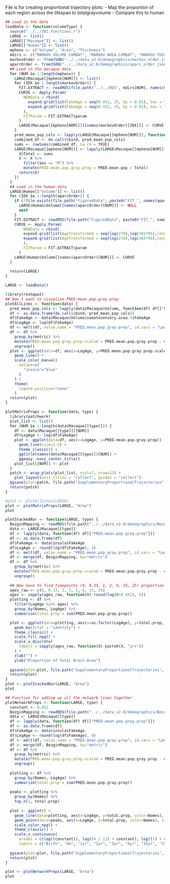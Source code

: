 File is for creating proportional trajectory plots:
- Map the proportion of each region across the lifespan to totalgrayvolume
- Compare this to human

```r
## Load in the data
loadData <- function(volumeType) {
  source("../../301.functions.r")
  LARGE <- list()
  LARGE[["Macaque"]] <- list()
  LARGE[["Human"]] <- list()
  mpheno <- c("Volume", "Area", "Thickness")
  mdirs <- c("MARKOV.VOLUME.COMBAT", "MARKOV.AREA.COMBAT", "MARKOV.THICKNESS.COMBAT")
  markovOrder <- fromJSON("../../data_v2.0/demographics/markov_order.json")
  aparcOrder <- fromJSON("../../data_v2.0/demographics/aparc_order.json")
  ## Load in the macaque data
  for (NUM in 1:length(mpheno)) {
    LARGE$Macaque[[mpheno[NUM]]] <- list()
    for (IDX in 1:length(markovOrder)) {
      FIT.EXTRACT <- readRDS(file.path("../../RDS", mdirs[NUM], names(markovOrder)[IDX], "FIT.EXTRACT.rds"))
      CURVE <- Apply.Param(
        NEWData = rbind(
          expand.grid(list(FakeAge = seq(0.452, 35, by = 0.01), Sex = "F")),
          expand.grid(list(FakeAge = seq(0.452, 35, by = 0.01), Sex = "M"))
        ),
        FITParam = FIT.EXTRACT$param
      )
      LARGE$Macaque[[mpheno[NUM]]][[names(markovOrder)[IDX]]] <- CURVE
    }
    pred_mean_pop_cols <- lapply(LARGE$Macaque[[mpheno[NUM]]], function(df) df[["PRED.mean.pop"]])
    combined_df <- do.call(cbind, pred_mean_pop_cols)
    sums <- rowSums(combined_df, na.rm = TRUE)
    LARGE$Macaque[[mpheno[NUM]]] <- lapply(LARGE$Macaque[[mpheno[NUM]]], function(X) {
      X$Total <- sums
      X <- X %>%
        filter(Sex == "M") %>%
        mutate(PRED.mean.pop.gray.prop = PRED.mean.pop / Total)
      return(X)
    })
  }
  ## Load in the human data
  LARGE$Human[["Volume"]] <- list()
  for (IDX in 1:length(aparcOrder)) {
    if (!file.exists(file.path("Figure4Data", paste0("FIT_", names(aparcOrder)[NUM], ".rds")))) {
      LARGE$Human$Volume[[names(aparcOrder)[NUM]]] <- NULL
      next
    }
    FIT.EXTRACT <- readRDS(file.path("Figure4Data", paste0("FIT_", names(aparcOrder)[NUM], ".rds")))
    CURVE <- Apply.Param(
        NEWData = rbind(
        expand.grid(list(AgeTransformed = seq(log(270),log(365*95),length.out=2^10), sex = "Female")),
        expand.grid(list(AgeTransformed = seq(log(270),log(365*95),length.out=2^10), sex = "Male"))
        ), 
        FITParam = FIT.EXTRACT$param
      )
    LARGE$Human$Volume[[names(aparcOrder)[NUM]]] <- CURVE
  }
  
  return(LARGE)
}

LARGE <- loadData()
```

```r
library(reshape2)
## Now I want to visualize PRED.mean.pop.gray.prop 
plotAllLines <- function(data) {
  pred_mean_pop_cols <- lapply(data$Macaque$Volume, function(df) df[["PRED.mean.pop.gray.prop"]])
  df <- as.data.frame(do.call(cbind, pred_mean_pop_cols))
  df$FakeAge <- data$Macaque$Volume$somatosensory.area.1$FakeAge
  df$LogAge <- log(df$FakeAge)
  df <- melt(df, value.name = "PRED.mean.pop.gray.prop", id.vars = "LogAge", variable.name = "metric")
  df <- df %>%
    group_by(metric) %>%
    mutate(PRED.mean.pop.gray.prop.scaled = PRED.mean.pop.gray.prop - mean(PRED.mean.pop.gray.prop)) %>%
    ungroup()
  plot <- ggplot(data=df, aes(x=LogAge, y=PRED.mean.pop.gray.prop.scaled, color=metric)) +
    geom_line() +
    scale_color_manual(
      values=c(
        "insula"="blue"
      )
    ) +
    theme(
      legend.position="none"
    )
  return(plot)
}

plotMatrixProps <- function(data, type) {
  library(patchwork)
  plot_list <- list()
  for (NUM in 1:length(data$Macaque[[type]])) {
    df <- data$Macaque[[type]][[NUM]]
    df$LogAge <- log(df$FakeAge)
    plot <- ggplot(data=df, aes(x=LogAge, y=PRED.mean.pop.gray.prop)) +
      geom_line(size=1.5) +
      theme_classic() +
      ggtitle(names(data$Macaque[[type]])[NUM]) +
      ggeasy::easy_center_title()
    plot_list[[NUM]] <- plot
  }
  patch <- wrap_plots(plot_list, ncol=7, nrow=13) +
    plot_layout(axis_titles = "collect", guides = "collect")
  ggsave(plot=patch, file.path("SupplementaryProportionalTrajectories", paste0(type, ".matrix.prop.trajectories.png")), width=20, height=20)
  return(patch)
}

#plot <- plotAllLines(LARGE)
plot <- plotMatrixProps(LARGE, "Area")
plot
```
```r
plotStackedBar <- function(LARGE, type) {
  BezginMapping <- readRDS(file.path("../../data_v2.0/demographics/BezginMapping.rds"))
  data <- LARGE$Macaque[[type]]
  df <- lapply(data, function(df) df[["PRED.mean.pop.gray.prop"]])
  df <- as.data.frame(df)
  df$FakeAge <- data$insula$FakeAge
  df$LogAge <- round(log(df$FakeAge), 4)
  df <- melt(df, value.name = "PRED.mean.pop.gray.prop", id.vars = "LogAge", variable.name = "metric")
  df <- merge(df, BezginMapping, by="metric")
  df <- df %>%
    group_by(metric) %>%
    mutate(PRED.mean.pop.gray.prop.scaled = PRED.mean.pop.gray.prop - mean(PRED.mean.pop.gray.prop)) %>%
    ungroup()
  
  ## Now have to find timepoints (0, 0.33, 1, 2, 6, 15, 25) proportion of max value and plot
  ages_raw <- c(0, 0.33, 1, 2, 3, 6, 15, 25)
  ages <- sapply(ages_raw, function(X) round(log(X+0.452), 4))
  plotting <- df %>%
    filter(LogAge %in% ages) %>%
    group_by(Names, LogAge) %>%
    summarise(total.prop = sum(PRED.mean.pop.gray.prop))

  plot <- ggplot(data=plotting, aes(x=as.factor(LogAge), y=total.prop, fill=Names)) +
    geom_bar(stat = "identity") +
    theme_classic() +
    scale_fill_npg() +
    scale_x_discrete(
      labels = sapply(ages_raw, function(X) paste0(X, "yrs"))
    ) +
    xlab("") +
    ylab("Proportion of Total Brain Area")
  
  ggsave(plot=plot, file.path("SupplementaryProportionalTrajectories", paste0(type, ".stackedBar.png")), width=6, height=4)
  return(plot)
}
plot <- plotStackedBar(LARGE, "Area")
plot
```
```r
## Function for adding up all the network lines together
plotNetworkProps <- function(LARGE, type) {
  constant <- 0.452
  BezginMapping <- readRDS(file.path("../../data_v2.0/demographics/BezginMapping.rds"))
  data <- LARGE$Macaque[[type]]
  df <- lapply(data, function(df) df[["PRED.mean.pop.gray.prop"]])
  df <- as.data.frame(df)
  df$FakeAge <- data$insula$FakeAge
  df$LogAge <- round(log(df$FakeAge), 4)
  df <- melt(df, value.name = "PRED.mean.pop.gray.prop", id.vars = "LogAge", variable.name = "metric")
  df <- merge(df, BezginMapping, by="metric")
  df <- df %>%
    group_by(metric) %>%
    mutate(PRED.mean.pop.gray.prop.scaled = PRED.mean.pop.gray.prop - mean(PRED.mean.pop.gray.prop)) %>%
    ungroup()
  
  plotting <- df %>%
    group_by(Names, LogAge) %>%
    summarise(total.prop = sum(PRED.mean.pop.gray.prop))
  
  peaks <- plotting %>%
    group_by(Names) %>%
    top_n(1, total.prop)
  
  plot <- ggplot() +
    geom_line(data=plotting, aes(x=LogAge, y=total.prop, color=Names), size=1.5) +
    geom_point(data=peaks, aes(x=LogAge, y=total.prop, color=Names), size=5, shape=17) +
    scale_color_npg() +
    theme_classic() +
    scale_x_continuous(
      breaks = c(log((constant)), log((4 / 12) + constant), log((1) + constant), log((2) + constant), log((3) + constant), log((6) + constant), log((15) + constant), log((25) + constant)),
      labels = c("Birth", "4m", "1yr", "2yr", "3yr", "6yr", "15yr", "25yr"))
  
  ggsave(plot=plot, file.path("SupplementaryProportionalTrajectories", paste0(type, ".networkLines.png")), width=6, height=4)
  return(plot)
}

plot <- plotNetworkProps(LARGE, "Area")
plot
```


